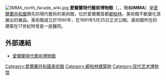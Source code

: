{{multiple issues|
{{來源|time=2015-03-21T05:48:29+00:00}}
{{擴充|time=2015-03-21T05:48:29+00:00}}
}}
[[Image:IMMA_north_facade_wiki.jpg|thumb]]
'''愛爾蘭現代藝術博物館'''（{{lang-en|Irish Museum of Modern Art}}，{{lang-ga|Áras Nua-Ealaíne na hÉireann}}，簡稱'''IMMA'''）是[[愛爾蘭共和國|愛爾蘭共和國]]領先的現代藝術的美術館，位於愛爾蘭首都[[都柏林|都柏林]]。美術館不斷變化其展出的展品。美術館成立於1990年，在1991年5月25日正式公開。美術館所在的建築在17世紀時曾是一座醫院。

==外部連結==
*[http://www.imma.ie 愛爾蘭現代藝術博物館] {{Wayback|url=http://www.imma.ie/ |date=20201009085553 }}

[[Category:愛爾蘭共和國美術館|Category:愛爾蘭共和國美術館]]
[[Category:都柏林建築物|Category:都柏林建築物]]
[[Category:现代艺术博物馆|Category:现代艺术博物馆]]